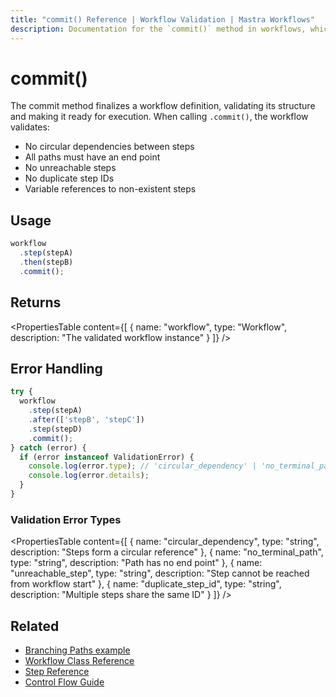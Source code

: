 ```yaml
---
title: "commit() Reference | Workflow Validation | Mastra Workflows"
description: Documentation for the `commit()` method in workflows, which finalizes and validates workflow definitions.
---
```


# commit()

The commit method finalizes a workflow definition, validating its structure and making it ready for execution. When calling `.commit()`, the workflow validates:

- No circular dependencies between steps
- All paths must have an end point
- No unreachable steps
- No duplicate step IDs
- Variable references to non-existent steps

## Usage

```typescript
workflow
  .step(stepA)
  .then(stepB)
  .commit();
```

## Returns

<PropertiesTable
  content={[
    {
      name: "workflow",
      type: "Workflow",
      description: "The validated workflow instance"
    }
  ]}
/>

## Error Handling

```typescript
try {
  workflow
    .step(stepA)
    .after(['stepB', 'stepC'])
    .step(stepD)
    .commit();
} catch (error) {
  if (error instanceof ValidationError) {
    console.log(error.type); // 'circular_dependency' | 'no_terminal_path' | 'unreachable_step'
    console.log(error.details);
  }
}
```

### Validation Error Types

<PropertiesTable
  content={[
    {
      name: "circular_dependency",
      type: "string",
      description: "Steps form a circular reference"
    },
    {
      name: "no_terminal_path", 
      type: "string",
      description: "Path has no end point"
    },
    {
      name: "unreachable_step",
      type: "string", 
      description: "Step cannot be reached from workflow start"
    },
    {
      name: "duplicate_step_id",
      type: "string",
      description: "Multiple steps share the same ID"
    }
  ]}
/>

## Related

- [Branching Paths example](../../../examples/workflows/branching-paths.mdx)
- [Workflow Class Reference](./workflow.mdx)
- [Step Reference](./step-class.mdx)
- [Control Flow Guide](../../workflows/control-flow.mdx)
```
